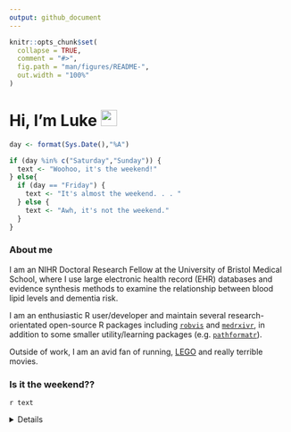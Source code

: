 ```yaml
---
output: github_document
---
```


<!-- README.md is generated from README.Rmd. Please edit that file -->

```r
knitr::opts_chunk$set(
  collapse = TRUE,
  comment = "#>",
  fig.path = "man/figures/README-",
  out.width = "100%"
)
```

# Hi, I'm Luke <img src="https://github.com/TheDudeThatCode/TheDudeThatCode/blob/master/Assets/Hi.gif" width="29px">

```r
day <- format(Sys.Date(),"%A")

if (day %in% c("Saturday","Sunday")) {
  text <- "Woohoo, it's the weekend!"
} else{
  if (day == "Friday") {
    text <- "It's almost the weekend. . . "
  } else {
    text <- "Awh, it's not the weekend."
  }
}
```

### About me

I am an NIHR Doctoral Research Fellow at the University of Bristol Medical School, where I use large electronic health record (EHR) databases and evidence synthesis methods to examine the relationship between blood lipid levels and dementia risk.

I am an enthusiastic R user/developer and maintain several research-orientated open-source R packages including [`robvis`](https://github.com/mcguinlu/mcguinlu/robvis) and [`medrxivr`](https://github.com/mcguinlu/mcguinlu/medrxivr), in addition to some smaller utility/learning packages (e.g. [`pathformatr`](https://github.com/mcguinlu/mcguinlu/pathformatr)).

Outside of work, I am an avid fan of running, [LEGO](https://mcguinlu.netlify.app/2021/02/02/baby-yoda-in-r/) and really terrible movies.

### Is it the weekend??  

`r text`

<details>

This is a simple test of using GitHub Actions to automatically render a RMarkdown file each morning, and update the text above. See the underlying RMarkdown file [here](https://github.com/mcguinlu/mcguinlu/blob/master/README.Rmd).

</details>


